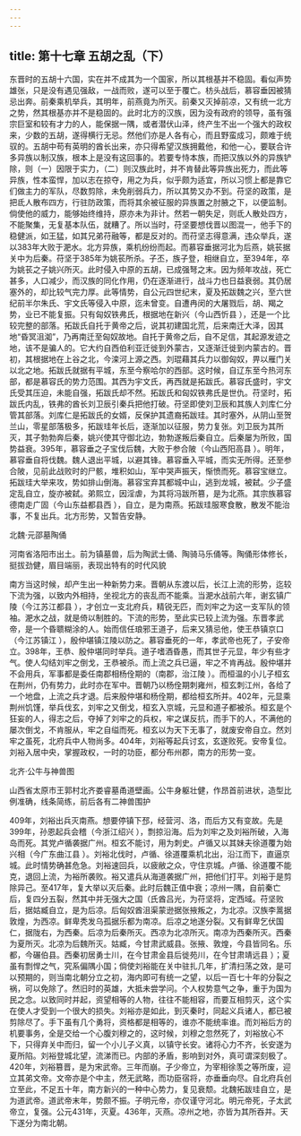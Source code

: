 ```yaml
---
---
---
```

title: 第十七章 五胡之乱（下）
---




东晋时的五胡十六国，实在并不成其为一个国家，所以其根基并不稳固。看似声势雄张，只是没有遇见强敌，一战而败，遂可以至于覆亡。枋头战后，慕容垂因被猜忌出奔。前秦乘机举兵，其明年，前燕竟为所灭。前秦又灭掉前凉，又有统一北方之势，然其根基亦并不是稳固的。此时北方的汉族，因为没有政府的领导，虽有强宗巨室和较有才力的人，能保据一隅，或者潜伏山泽，终产生不出一个强大的政权来，少数的五胡，遂得横行无忌。然他们亦是人各有心，而且野蛮成习，颇难于统驭的。五胡中苟有英明的酋长出来，亦只得希望汉族拥戴他，和他一心，要联合许多异族以制汉族，根本上是没有这回事的。若要专恃本族，而把汉族以外的异族铲除，则（一）因限于实力，（二）则汉族此时，并不肯替此等异族出死力，而此等异族，性本蛮悍，加以志在掠夺，用之为兵，似乎颇为适宜，所以习惯上都是靠它们做主力的军队，尽数剪除，未免削弱兵力，所以其势又办不到。苻坚的政策，是把氐人散布四方，行驻防政策，而将其余被征服的异族置之肘腋之下，以便监制。倘使他的威力，能够始终维持，原亦未为非计。然若一朝失足，则氐人散处四方，不能聚集，无复基本队伍，就糟了。所以当时，苻坚要想伐晋以图混一，他手下的稳健派，如王猛，如其兄弟苻融等，都是反对的。而苻坚志得意满，违众举兵，遂以383年大败于淝水。北方异族，乘机纷纷而起。而慕容垂据河北为后燕，姚苌据关中为后秦。苻坚于385年为姚苌所杀。子丕，族子登，相继自立，至394年，卒为姚苌之子姚兴所灭。此时侵入中原的五胡，已成强弩之末。因为频年攻战，死亡甚多，人口减少，而汉族的同化作用，仍在逐渐进行，战斗力也日益衰弱。其仍居塞外的，却比较气完力厚。此等情势，自公元四世纪末，夏及拓跋魏之兴，至六世纪前半尔朱氏、宇文氏等侵入中原，迄未曾变。自遭冉闵的大屠戮后，胡、羯之势，业已不能复振。只有匈奴铁弗氏，根据地在新兴（今山西忻县 ），还是一个比较完整的部落。拓跋氏自托于黄帝之后，说其初建国北荒，后来南迁大泽，因其地“昏冥沮洳”，乃再南迁至匈奴故地。自托于黄帝之后，自不足信，其起源发迹之地，该不是骗人的。它大约自西伯利亚迁徙到外蒙古，又逐渐迁徙到内蒙古的。晋初，其根据地在上谷之北，今滦河上源之西。刘琨藉其兵力以御匈奴，畀以雁门关以北之地。拓跋氏就据有平城，东至今察哈尔的西部。这时候，自辽东至今热河东部，都是慕容氏的势力范围。其西为宇文氏，再西就是拓跋氏。慕容氏盛时，宇文氏受其压迫，未能自强，拓跋氏却不然。拓跋氏和匈奴铁弗氏是世仇。苻坚时，拓跋氏内乱，铁弗的酋长刘卫辰引秦兵把他打破。苻坚即使刘卫辰和其族人刘库仁分管其部落。刘库仁是拓跋氏的女婿，反保护其遗裔拓跋珪。其时塞外，从阴山至贺兰山，零星部落极多，拓跋珪年长后，逐渐加以征服，势力复张。刘卫辰为其所灭，其子勃勃奔后秦，姚兴使其守御北边，勃勃遂叛后秦自立。后秦屡为所败，国势益衰。395年，慕容垂之子宝伐后魏，大败于参合陂（今山西阳高县 ）。明年，慕容垂自将伐魏。魏人退出平城，以避其锋。慕容垂入平城，而实无所得。还至参合陂，见前此战败时的尸骸，堆积如山，军中哭声振天，惭愤而死。慕容宝继立。拓跋珪大举来攻，势如排山倒海。慕容宝弃其都城中山，逃到龙城，被弑。少子盛定乱自立，旋亦被弑。弟熙立，因淫虐，为其将冯跋所篡，是为北燕。其宗族慕容德南走广固（今山东益都县西 ），自立，是为南燕。拓跋珪服寒食散，散发不能治事，不复出兵。北方形势，又暂告安静。

北魏·元邵墓陶俑

河南省洛阳市出土。前为镇墓兽，后为陶武士俑、陶骑马乐俑等。陶俑形体修长，挺拔劲健，眉目端丽，表现出特有的时代风貌



南方当这时候，却产生出一种新势力来。晋朝从东渡以后，长江上流的形势，迄较下流为强，以致内外相持，坐视北方的丧乱而不能乘。当淝水战前六年，谢玄镇广陵（今江苏江都县 ），才创立一支北府兵，精锐无匹，而刘牢之为这一支军队的领袖。淝水之战，就是倚以制胜的。下流的形势，至此实已较上流为强。东晋孝武帝，是一个昏聩糊涂的人。始而信任琅邪王道子，后来又猜忌他，使王恭镇京口（今江苏镇江 ），殷仲堪镇江陵以防之。慕容垂死的一年，孝武帝也死了，子安帝立。398年，王恭、殷仲堪同时举兵。道子嗜酒昏愚，而其世子元显，年少有些才气。使人勾结刘牢之倒戈，王恭被杀。而上流之兵已逼，牢之不肯再战。殷仲堪并不会用兵，军事都是委任南郡相杨佺期的（南郡，治江陵 ）。而桓温的小儿子桓玄在荆州，仍有势力，此时亦在军中。晋朝乃以杨佺期刺雍州，桓玄刺江州，各给了一个地盘，上流之兵才退。后来殷仲堪和杨佺期，都给桓玄所并。402年，元显乘荆州饥馑，举兵伐玄，刘牢之又倒戈，桓玄入京城，元显和道子都被杀。桓玄是个狂妄的人，得志之后，夺掉了刘牢之的兵权，牢之谋反抗，而手下的人，不满他的屡次倒戈，不肯服从，牢之自缢而死。桓玄以为天下无事了，就废安帝自立。然刘牢之虽死，北府兵中人物尚多。404年，刘裕等起兵讨玄，玄遂败死。安帝复位。刘裕入居中央，掌握政权，一时的功臣，都分布州郡，南方的形势一变。



北齐·公牛与神兽图

山西省太原市王郭村北齐娄睿墓甬道壁画。公牛身躯壮健，作昂首前进状，造型比例准确，线条简练，前后各有二神兽围护

409年，刘裕出兵灭南燕。想要停镇下邳，经营河、洛，而后方又有变故。先是399年，孙恩起兵会稽（今浙江绍兴 ），剽掠沿海。后为刘牢之及刘裕所破，入海岛而死。其党卢循袭据广州。桓玄不能讨，用为刺史。卢循又以其妹夫徐道覆为始兴相（今广东曲江县 ）。刘裕北伐时，卢循、徐道覆乘机北出，沿江而下，直逼京城。此时情势确甚危急。刘裕速回兵，以疲敝之众，守住京城。卢循、徐道覆不能克，退回上流，为裕所袭败。裕又遣兵从海道袭据广州，把他们打平。刘裕于是剪除异己。至417年，复大举以灭后秦。此时后魏正值中衰；凉州一隅，自前秦亡后，复四分五裂，然其中并无强大之国（氏酋吕光，为苻坚将，定西域。苻坚败后，据姑臧自立，是为后凉。后匈奴酋沮渠蒙逊据张掖叛之，为北凉。汉族李暠据敦煌，为西凉。鲜卑秃发乌孤据乐都为南凉。后凉之地遂分裂。又有鲜卑乞伏国仁，据陇右，为西秦。后凉为后秦所灭。西凉为北凉所灭。南凉为西秦所灭。西秦为夏所灭。北凉为后魏所灭。姑臧，今甘肃武威县。张掖、敦煌，今县皆同名。乐都，今碾伯县。西秦初居勇士川，在今甘肃金县后徙苑川，在今甘肃靖远县 ）；夏虽有剽悍之气，究系偏隅小国；倘使刘裕能在关中驻扎几年，扩清扫荡之效，是可以预期的，则当南北朝分立之初，海内即可有统一之望，以后一百七十年的分裂之祸，可以免除了。然旧时的英雄，大抵未尝学问。个人权势意气之争，重于为国为民之念。以致同时并起，资望相等的人物，往往不能相容，而要互相剪灭，这个实在使人才受到一个很大的损失。刘裕亦是如此，到灭秦时，同起义兵诸人，都已被剪除尽了。手下虽有几个勇将，资格都是相等的，谁亦不能统率谁。而刘裕后方的机要事务，全是交给一个心腹刘穆之的，这时候，刘穆之忽然死了，刘裕放心不下，只得弃关中而归，留一个小儿子义真，以镇守长安。诸将心力不齐，长安遂为夏所陷。刘裕登城北望，流涕而已。内部的矛盾，影响到对外，真可谓深刻极了。420年，刘裕篡晋，是为宋武帝。三年而崩。子少帝立，为宰相徐羡之等所废，迎立其弟文帝。文帝亦是个中主，然无武略，而功臣宿将，亦垂垂向尽。自北府兵创立至此，不足五十年，南方新兴的一种中心势力，复见衰颓。北魏拓跋珪自立，是为道武帝。道武帝末年，势颇不振。子明元帝，亦仅谨守河北。明元帝死，子太武帝立，复强。公元431年，灭夏。436年，灭燕。凉州之地，亦皆为其所吞并。天下遂分为南北朝。